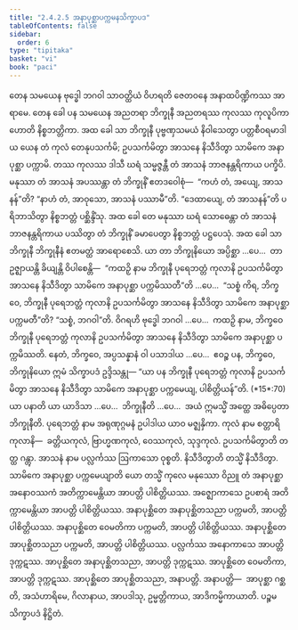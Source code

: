 ```yaml
---
title: "2.4.2.5 အနာပုစ္ဆာပက္ကမနသိက္ခာပဒ"
tableOfContents: false
sidebar:
  order: 6
type: "tipitaka"
basket: "vi"
book: "paci"
---
```



<DynamicBreadcrumb />

<Division number="854" book="paci">

<Paragraph number="2721" book="paci">
တေန သမယေန ဗုဒ္ဓေါ ဘဂဝါ သာဝတ္ထိယံ ဝိဟရတိ ဇေတဝနေ အနာထပိဏ္ဍိကဿ အာရာမေ. တေန ခေါ ပန သမယေန အညတရာ ဘိက္ခုနီ အညတရဿ ကုလဿ ကုလူပိကာ ဟောတိ နိစ္စဘတ္တိကာ. အထ ခေါ သာ ဘိက္ခုနီ ပုဗ္ဗဏှသမယံ နိဝါသေတွာ ပတ္တစီဝရမာဒါယ ယေန တံ ကုလံ တေနုပသင်္ကမိ; ဥပသင်္ကမိတွာ အာသနေ နိသီဒိတွာ သာမိကေ အနာပုစ္ဆာ ပက္ကာမိ. တဿ ကုလဿ ဒါသီ ဃရံ သမ္မဇ္ဇန္တီ တံ အာသနံ ဘာဇနန္တရိကာယ ပက္ခိပိ. မနုဿာ တံ အာသနံ အပဿန္တာ တံ ဘိက္ခုနိံ ဧတဒဝေါစုံ—  “ကဟံ တံ, အယျေ, အာသနန်”တိ? “နာဟံ တံ, အာဝုသော, အာသနံ ပဿာမီ”တိ. “ဒေထာယျေ, တံ အာသနန်”တိ ပရိဘာသိတွာ နိစ္စဘတ္တံ ပစ္ဆိန္ဒိံသု. အထ ခေါ တေ မနုဿာ ဃရံ သောဓေန္တာ တံ အာသနံ ဘာဇနန္တရိကာယ ပဿိတွာ တံ ဘိက္ခုနိံ ခမာပေတွာ နိစ္စဘတ္တံ ပဋ္ဌပေသုံ.
</Paragraph>

<Paragraph number="2722" book="paci">
အထ ခေါ သာ ဘိက္ခုနီ ဘိက္ခုနီနံ ဧတမတ္ထံ အာရောစေသိ. ယာ တာ ဘိက္ခုနိယော အပ္ပိစ္ဆာ …ပေ…  တာ ဥဇ္ဈာယန္တိ ခိယျန္တိ ဝိပါစေန္တိ—  “ကထဉှိ နာမ ဘိက္ခုနီ ပုရေဘတ္တံ ကုလာနိ ဥပသင်္ကမိတွာ အာသနေ နိသီဒိတွာ သာမိကေ အနာပုစ္ဆာ ပက္ကမိဿတီ”တိ …ပေ…  “သစ္စံ ကိရ, ဘိက္ခဝေ, ဘိက္ခုနီ ပုရေဘတ္တံ ကုလာနိ ဥပသင်္ကမိတွာ အာသနေ နိသီဒိတွာ သာမိကေ အနာပုစ္ဆာ ပက္ကမတီ”တိ? “သစ္စံ, ဘဂဝါ”တိ. ဝိဂရဟိ ဗုဒ္ဓေါ ဘဂဝါ …ပေ…  ကထဉှိ နာမ, ဘိက္ခဝေ ဘိက္ခုနီ ပုရေဘတ္တံ ကုလာနိ ဥပသင်္ကမိတွာ အာသနေ နိသီဒိတွာ သာမိကေ အနာပုစ္ဆာ ပက္ကမိဿတိ. နေတံ, ဘိက္ခဝေ, အပ္ပသန္နာနံ ဝါ ပသာဒါယ …ပေ…  ဧဝဉ္စ ပန, ဘိက္ခဝေ, ဘိက္ခုနိယော ဣမံ သိက္ခာပဒံ ဥဒ္ဒိသန္တု—
</Paragraph>

</Division>
<Division number="855" book="paci">

<Paragraph number="2723" book="paci">
<Emphasis>“ယာ ပန ဘိက္ခုနီ ပုရေဘတ္တံ ကုလာနိ ဥပသင်္ကမိတွာ အာသနေ နိသီဒိတွာ သာမိကေ အနာပုစ္ဆာ ပက္ကမေယျ, ပါစိတ္တိယန်”</Emphasis>တိ. (*15*:<Emphasis>70</Emphasis>)
</Paragraph>

</Division>
<Division number="856" book="paci">

<Paragraph number="2724" book="paci">
<Emphasis>ယာ ပနာ</Emphasis>တိ ယာ ယာဒိသာ …ပေ…  <Emphasis>ဘိက္ခုနီ</Emphasis>တိ …ပေ…  အယံ ဣမသ္မိံ အတ္ထေ အဓိပ္ပေတာ ဘိက္ခုနီတိ.
</Paragraph>

<Paragraph number="2725" book="paci">
<Emphasis>ပုရေဘတ္တံ</Emphasis> နာမ အရုဏုဂ္ဂမနံ ဥပါဒါယ ယာဝ မဇ္ဈနှိကာ.
</Paragraph>

<Paragraph number="2726" book="paci">
<Emphasis>ကုလံ</Emphasis> နာမ စတ္တာရိ ကုလာနိ—  ခတ္တိယကုလံ, ဗြာဟ္မဏကုလံ, ဝေဿကုလံ, သုဒ္ဒကုလံ. <Emphasis>ဥပသင်္ကမိတွာ</Emphasis>တိ တတ္ထ ဂန္တွာ.
</Paragraph>

<Paragraph number="2727" book="paci">
<Emphasis>အာသနံ</Emphasis> နာမ ပလ္လင်္ကဿ ဩကာသော ဝုစ္စတိ. <Emphasis>နိသီဒိတွာ</Emphasis>တိ တသ္မိံ နိသီဒိတွာ.
</Paragraph>

<Paragraph number="2728" book="paci">
<Emphasis>သာမိကေ အနာပုစ္ဆာ ပက္ကမေယျာ</Emphasis>တိ ယော တသ္မိံ ကုလေ မနုဿော ဝိညူ တံ အနာပုစ္ဆာ အနောဝဿကံ အတိက္ကာမေန္တိယာ အာပတ္တိ ပါစိတ္တိယဿ. အဇ္ဈောကာသေ ဥပစာရံ အတိက္ကာမေန္တိယာ အာပတ္တိ ပါစိတ္တိယဿ.
</Paragraph>

</Division>
<Division number="857" book="paci">

<Paragraph number="2729" book="paci">
အနာပုစ္ဆိတေ အနာပုစ္ဆိတသညာ ပက္ကမတိ, အာပတ္တိ ပါစိတ္တိယဿ. အနာပုစ္ဆိတေ ဝေမတိကာ ပက္ကမတိ, အာပတ္တိ ပါစိတ္တိယဿ. အနာပုစ္ဆိတေ အာပုစ္ဆိတသညာ ပက္ကမတိ, အာပတ္တိ ပါစိတ္တိယဿ.
</Paragraph>

<Paragraph number="2730" book="paci">
ပလ္လင်္ကဿ အနောကာသေ အာပတ္တိ ဒုက္ကဋဿ. အာပုစ္ဆိတေ အနာပုစ္ဆိတသညာ, အာပတ္တိ ဒုက္ကဋဿ. အာပုစ္ဆိတေ ဝေမတိကာ, အာပတ္တိ ဒုက္ကဋဿ. အာပုစ္ဆိတေ အာပုစ္ဆိတသညာ, အနာပတ္တိ.
</Paragraph>

</Division>
<Division number="858" book="paci">

<Paragraph number="2731" book="paci">
အနာပတ္တိ—  အာပုစ္ဆာ ဂစ္ဆတိ, အသံဟာရိမေ, ဂိလာနာယ, အာပဒါသု, ဥမ္မတ္တိကာယ, အာဒိကမ္မိကာယာတိ.

</Paragraph>
</Division>

<Paragraph number="2732" type="center" book="paci">
ပဉ္စမသိက္ခာပဒံ နိဋ္ဌိတံ.
</Paragraph>